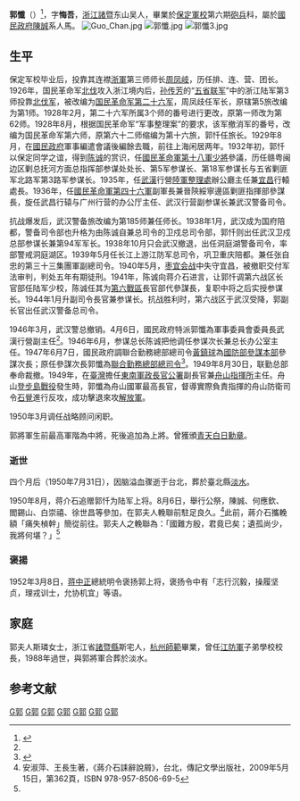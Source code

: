 {{Infobox Officeholder
|姓名=郭懺
|圖像=File:郭懺2.jpg
|圖像大小=200px
|圖像說明=  
|字    = 
|號    = 
|別名    = 
|出生日期 = 1894年4月18日
|出生地點 = 
|逝世日期 = {{dda|1950|7|31|1894|4|18}}
|逝世地點 = 
|國籍 = {{QING}}（1894年–1911年）<br> {{ROC-1912}}（1912年–1926年）<br>{{ROC}}（1926年–1950年）
|死因    = 
|墓地    = 
|籍貫    = 
|政黨    = {{KMT}}
|parents  = 
|配偶   =
|伴侶    = 
|relatives  =  
|children  =  
|著作    = 
|past    = 
}}
'''郭懺'''（{{bd|1894年|4月18日|1950年|7月31日}}）<ref>{{Cite web|title=天堂纪念网|url=http://m.5201000.com/Life?id=1007|access-date=2021-09-18|work=m.5201000.com}}</ref>，字'''悔吾'''，[[浙江省|浙江]][[诸暨市|諸暨]]东山吴人，畢業於[[保定陸軍軍官學校|保定軍校]]第六期[[砲兵|砲兵]]科，屬於[[國民政府|國民政府]][[陳誠|陳誠]]系人馬。
[[File:Guo_Chan.jpg|thumb]]
[[File:郭懺.jpg|thumb]]
[[File:郭懺3.jpg|thumb]]

== 生平 ==
保定军校毕业后，投靠其连襟[[浙軍|浙軍]]第三师师长[[周凤岐|周凤岐]]，历任排、连、营、团长。1926年，国民革命军[[北伐战争|北伐]]攻入浙江境内后，[[孙传芳|孙传芳]]的“[[五省联军|五省联军]]”中的浙江陆军第3师投靠[[北伐军|北伐军]]，被改编为[[国民革命军第二十六军|国民革命军第二十六军]]，周凤歧任军长，原辖第5旅改编为第1师。1928年2月，第二十六军所属3个师的番号进行更改，原第一师改为第62师。1928年8月，根据国民革命军“军事整理案”的要求，该军撤消军的番号，改编为国民革命军第六师，原第六十二师缩编为第十六旅，郭忏任旅长。1929年8月，在[[國民政府|國民政府]]軍事編遣會議後編餘去職，前往上海闲居两年。1932年初，郭忏以保定同学之谊，得到[[陈诚|陈诚]]的赏识，任[[國民革命軍第十八軍|國民革命軍第十八軍]][[少將|少將]]參議，历任赣粤闽边区剿总抚河方面总指挥部参谋处处长、第5军参谋长、第18军参谋长与五省剿匪军北路军第3路军参谋长。1935年，任[[武汉市|武漢]]行營[[陸軍整理處|陸軍整理處]]辦公廳主任兼[[宜昌市|宜昌]]行轅處長。1936年，任[[國民革命軍第四十六軍|國民革命軍第四十六軍]]副軍長兼晉陝綏寧邊區剿匪指揮部參謀長，旋任武昌行辕与广州行营的办公厅主任、武汉行营副参谋长兼武汉警备司令。

抗战爆发后，武汉警备旅改编为第185师兼任师长。1938年1月，武汉成为国府陪都，警备司令部也升格为由陈诚自兼总司令的卫戍总司令部，郭忏则出任武汉卫戍总部参谋长兼第94军军长。1938年10月只会武汉撤退，出任洞庭湖警备司令，率部警戒洞庭湖区。1939年5月任长江上游江防军总司令，巩卫重庆陪都。兼任张自忠的第三十三集團軍副總司令。1940年5月，[[枣宜会战|枣宜会战]]中失守宜昌，被撤职交付军法审判，判处五年有期徒刑。1941年，陈诚向蒋介石进言，让郭忏调第六战区长官部任陆军少校，陈诚任其为[[抗日战争第六战区|第六戰區]]長官部代參謀長，复职中将之后实授参谋长。1944年1月升副司令長官兼参谋长。抗战胜利时，第六战区于武汉受降，郭副长官出任武汉警备总司令。

1946年3月，武汉警总撤销。4月6日，國民政府特派郭懺為軍事委員會委員長武漢行營副主任<ref name=民/>{{rp|8028}}。1946年6月，参谋总长陈诚把他调任参谋次长兼总长办公室主任。1947年6月7日，國民政府調聯合勤務總部總司令[[黃鎮球|黃鎮球]]為[[國防部參謀本部|國防部參謀本部]]參謀次長；原任參謀次長郭懺為[[國防部聯合後勤司令部|聯合勤務總部總司令]]<ref name="民">{{cite book|editors=李新總主編，[[中國社會科學院|中國社會科學院]]近代史研究所[[中華民國史|中華民國史]]研究室編，韓信夫、姜克夫主編|title=《中華民國史大事記》|location=[[北京|北京]]|publisher=[[中華書局|中華書局]]|year=2011}}</ref>{{rp|8368}}。1949年8月30日，联勤总部奉命裁撤。1949年，在[[臺灣|臺灣]]擔任[[東南軍政長官公署|東南軍政長官公署]]副長官兼[[舟山指揮所|舟山指揮所]]主任。舟山[[登步島戰役|登步島戰役]]發生時，郭懺為舟山國軍最高長官，督導實際負責指揮的舟山防衛司令[[石覺|石覺]]進行反攻，成功擊退來攻[[中国人民解放军|解放軍]]。

1950年3月调任战略顾问闲职。

郭將軍生前最高軍階為中將，死後追加為上將。曾獲頒[[青天白日勳章|青天白日勳章]]。

=== 逝世 ===
四个月后（1950年7月31日），因脑溢血骤逝于台北，葬於臺北縣[[淡水區|淡水]]。

1950年8月，蒋介石追赠郭忏为陆军上将。8月6日，舉行公祭，陳誠、何應欽、閻錫山、白崇禧、徐世昌等參加，在郭夫人輓聯前駐足良久。<ref name="說屑，第362頁">安淑萍、王長生著，《蔣介石誄辭說屑》，台北，傳記文學出版社，2009年5月15日，第362頁，ISBN 978-957-8506-69-5</ref>此前，蔣介石攜輓額「痛失楨幹」簡從前往。郭夫人之輓聯為：「國難方殷，君竟已矣；遺孤尚少，我將何堪？」<ref name="說屑，第362頁"/>

=== 褒揚 ===
1952年3月8日，[[蒋中正|蒋中正]]總統明令褒扬郭上将，褒扬令中有「志行沉毅，操履坚贞，理戎训士，允协机宜」等语。

== 家庭 ==
郭夫人斯璘女士，浙江省[[諸暨縣|諸暨縣]]斯宅人，[[杭州師範|杭州師範]]畢業，曾任[[江防軍|江防軍]]子弟學校校長，1988年過世，與郭將軍合葬於淡水。

== 参考文献 ==
{{reflist}}

[[Category:1893年出生|G郭]]
[[Category:1950年逝世|G郭]]
[[Category:诸暨人|G郭]]
[[Category:中華民國大陸時期軍事人物|G郭]]
[[Category:中華民國大陸時期政治人物|G郭]]
[[Category:中華民國陸軍二級上將|G郭]]
[[Category:中華民國聯勤總司令|G郭]]